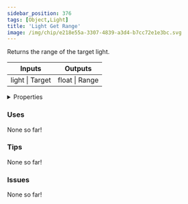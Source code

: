 ```yaml
---
sidebar_position: 376
tags: [Object,Light]
title: 'Light Get Range'
image: /img/chip/e218e55a-3307-4839-a3d4-b7cc72e1e3bc.svg
---
```


Returns the range of the target light.



<IChip uuid="e218e55a-3307-4839-a3d4-b7cc72e1e3bc"/>

<table><thead><tr><th>Inputs</th><th>Outputs</th></tr></thead><tbody><tr><td>light | Target</td><td>float | Range</td></tr></tbody></table>

<details>
  <summary>Properties</summary>
  <div>
    <div>
    <table>
      <tbody>
        <tr>
          <td>Is beta required?</td>
          <td>No</td>
        </tr>
        <tr>
          <td>Is chip a trolling risk?</td>
          <td>No</td>
        </tr>
        <tr>
          <td>Is chip a role assignment risk?</td>
          <td>No</td>
        </tr>
        <tr>
          <td>Chip UUID</td>
          <td>e218e55a-3307-4839-a3d4-b7cc72e1e3bc</td>
        </tr>
        <tr>
          <td>Room availability</td>
          <td>Available everywhere</td>
        </tr>
      </tbody>
    </table>
    </div>
  </div>
</details>

### Uses

None so far!

### Tips

None so far!

### Issues

None so far!